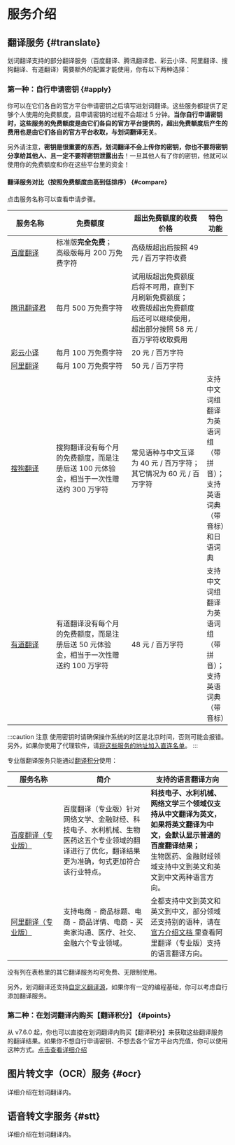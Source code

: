 # 服务介绍

## 翻译服务 {#translate}

划词翻译支持的部分翻译服务（百度翻译、腾讯翻译君、彩云小译、阿里翻译、搜狗翻译、有道翻译）需要额外的配置才能使用，你有以下两种选择：

### 第一种：自行申请密钥 {#apply}

你可以在它们各自的官方平台申请密钥之后填写进划词翻译。这些服务都提供了足够个人使用的免费额度，且申请密钥的过程不会超过 5 分钟。**当你自行申请密钥时，这些服务的免费额度是由它们各自的官方平台提供的，超出免费额度后产生的费用也是由它们各自的官方平台收取，与划词翻译无关**。

另外请注意，**密钥是很重要的东西，划词翻译不会上传你的密钥，你也不要将密钥分享给其他人、且一定不要将密钥泄露出去**！一旦其他人有了你的密钥，他就可以使用你的免费额度和你在这些平台里的资金！

#### 翻译服务对比（按照免费额度由高到低排序） {#compare}

点击服务名称可以查看申请步骤。

<table>
  <colgroup>
    <col width="120" />
    <col width="200" />
    <col width="200" />
  </colgroup>
  <thead>
    <tr>
      <th>服务名称</th>
      <th>免费额度</th>
      <th>超出免费额度的收费价格</th>
      <th>特色功能</th>
    </tr>
  </thead>
  <tbody>
    <tr>
      <td>
        <a href="/docs/services/baidu-api/">百度翻译</a>
      </td>
      <td>
        标准版<strong>完全免费</strong>；<br />
        高级版每月 200 万免费字符
      </td>
      <td>高级版超出后按照 49 元 / 百万字符收费</td>
      <td></td>
    </tr>
    <tr>
      <td>
        <a href="/docs/services/qq-api/">腾讯翻译君</a>
      </td>
      <td>每月 500 万免费字符</td>
      <td>
        试用版超出免费额度后将不可用，直到下月刷新免费额度；
        <br />
        收费版超出免费额度后还可以继续使用，超出部分按照 58 元 /
        百万字符收取费用
      </td>
      <td></td>
    </tr>
    <tr>
      <td>
        <a href="/docs/services/caiyun-api/">彩云小译</a>
      </td>
      <td>每月 100 万免费字符</td>
      <td>20 元 / 百万字符</td>
      <td></td>
    </tr>
    <tr>
      <td>
        <a href="/docs/services/ali-api/">阿里翻译</a>
      </td>
      <td>每月 100 万免费字符</td>
      <td>50 元 / 百万字符</td>
      <td></td>
    </tr>
    <tr>
      <td>
        <a href="/docs/services/sg-api/">搜狗翻译</a>
      </td>
      <td>
        搜狗翻译没有每个月的免费额度，而是注册后送 100
        元体验金，相当于一次性赠送约 300 万字符
      </td>
      <td>
        常见语种与中文互译为 40 元 / 百万字符；
        <br />
        其它情况为 60 元 / 百万字符
      </td>
      <td>
        支持中文词组翻译为英语词组（带拼音）；
        <br />
        支持英语词典（带音标）和日语词典
      </td>
    </tr>
    <tr>
      <td>
        <a href="/docs/services/youdao-api/">有道翻译</a>
      </td>
      <td>
        有道翻译没有每个月的免费额度，而是注册后送 50
        元体验金，相当于一次性赠送约 100 万字符
      </td>
      <td>48 元 / 百万字符</td>
      <td>
        支持中文词组翻译为英语词组（带拼音）；
        <br />
        支持英语词典（带音标）
      </td>
    </tr>
  </tbody>
</table>

:::caution 注意
使用密钥时请确保操作系统的时区是北京时间，否则可能会报错。另外，如果你使用了代理软件，请[将这些服务的地址加入直连名单](faq.mdx#why-services-always-loading)。
:::

专业版翻译服务只能通过[翻译积分](./tp.md)使用：

<table>
  <colgroup>
    <col width="120" />
    <col width="200" />
  </colgroup>
  <thead>
    <tr>
      <th>服务名称</th>
      <th>简介</th>
      <th>支持的语言翻译方向</th>
    </tr>
  </thead>
  <tbody>
    <tr>
      <td>
        <a href="https://api.fanyi.baidu.com/product/121" target="_blank">
          百度翻译（专业版）
        </a>
      </td>
      <td>
        百度翻译（专业版）针对网络文学、金融财经、科技电子、水利机械、生物医药这五个专业领域的翻译进行了优化，翻译结果更为准确，句式更加符合该行业特点。
      </td>
      <td>
        <strong>
          科技电子、水利机械、网络文学三个领域仅支持从中文翻译为英文，如果将英文翻译为中文，会默认显示普通的百度翻译结果；
        </strong>
        <br />
        生物医药、金融财经领域支持中文到英文和英文到中文两种语言方向。
      </td>
    </tr>
    <tr>
      <td>
        <a
          href="https://help.aliyun.com/document_detail/158291.html"
          target="_blank"
        >
          阿里翻译（专业版）
        </a>
      </td>
      <td>
        支持电商 - 商品标题、电商 - 商品详情、电商 -
        买卖家沟通、医疗、社交、金融六个专业领域。
      </td>
      <td>
        全都支持中文到英文和英文到中文，部分领域还支持别的语种，请在
        <a
          href="https://help.aliyun.com/document_detail/158291.html"
          target="_blank"
        >
          官方介绍文档
        </a>
        里查看阿里翻译（专业版）支持的语言翻译方向。
      </td>
    </tr>
  </tbody>
</table>

没有列在表格里的其它翻译服务均可免费、无限制使用。

另外，划词翻译还支持[自定义翻译源](custom-api.md)，如果你有一定的编程基础，你可以考虑自行添加翻译服务。

### 第二种：在划词翻译内购买【翻译积分】 {#points}

从 v7.6.0 起，你也可以直接在划词翻译内购买【翻译积分】来获取这些翻译服务的翻译结果。如果你不想自行申请密钥、不想去各个官方平台内充值，你可以使用这种方式。[点击查看详细介绍](./tp.md)

## 图片转文字（OCR）服务 {#ocr}

详细介绍在划词翻译内。

## 语音转文字服务 {#stt}

详细介绍在划词翻译内。
